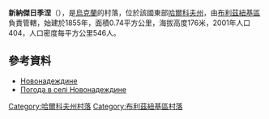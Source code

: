 {{coord|48|55|52|N|36|36|7|E|scale:100000_region:UA|display=title}}

'''新納傑日季涅'''（{{lang-uk|Новонадеждине}}），是[[烏克蘭|烏克蘭]]的村落，位於該國東部[[哈爾科夫州|哈爾科夫州]]，由[[布利茲紐基區|布利茲紐基區]]負責管轄，始建於1855年，面積0.74平方公里，海拔高度176米，2001年人口404，人口密度每平方公里546人。

==參考資料==
* [http://gska2.rada.gov.ua/pls/z7502/A005?rdat1=09.01.2009&rf7571=32305 Новонадеждине]{{dead link|date=2018年3月 |bot=InternetArchiveBot |fix-attempted=yes }}
* [http://weather.in.ua/ua/har'kovskaja/17798 Погода в селі Новонадеждине] {{Wayback|url=http://weather.in.ua/ua/har%27kovskaja/17798 |date=20160323020436 }}

{{DEFAULTSORT:Новонадеждине}}
[[Category:哈爾科夫州村落|Category:哈爾科夫州村落]]
[[Category:布利茲紐基區村落|Category:布利茲紐基區村落]]


{{Kharkiv-geo-stub}}